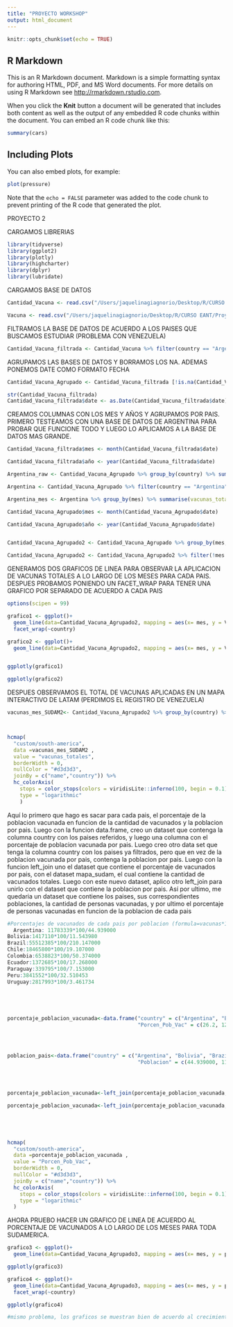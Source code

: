 ---
title: "PROYECTO WORKSHOP"
output: html_document
---

```{r setup, include=FALSE}
knitr::opts_chunk$set(echo = TRUE)
```

## R Markdown

This is an R Markdown document. Markdown is a simple formatting syntax for authoring HTML, PDF, and MS Word documents. For more details on using R Markdown see <http://rmarkdown.rstudio.com>.

When you click the **Knit** button a document will be generated that includes both content as well as the output of any embedded R code chunks within the document. You can embed an R code chunk like this:

```{r cars}
summary(cars)
```

## Including Plots

You can also embed plots, for example:

```{r pressure, echo=FALSE}
plot(pressure)
```

Note that the `echo = FALSE` parameter was added to the code chunk to prevent printing of the R code that generated the plot.



PROYECTO 2


CARGAMOS LIBRERIAS
```{r}
library(tidyverse)
library(ggplot2)
library(plotly)
library(highcharter)
library(dplyr)
library(lubridate)
```

CARGAMOS BASE DE DATOS
```{r}
Cantidad_Vacuna <- read.csv("/Users/jaquelinagiagnorio/Desktop/R/CURSO EANT/Proyectos/PROYECTO WORKSHOP 2/DATA VACUNACION/country_vaccinations.csv")

Vacuna <- read.csv("/Users/jaquelinagiagnorio/Desktop/R/CURSO EANT/Proyectos/PROYECTO WORKSHOP 2/DATA VACUNACION/country_vaccinations_by_manufacturer.csv")


```

FILTRAMOS LA BASE DE DATOS DE ACUERDO A LOS PAISES QUE BUSCAMOS ESTUDIAR (PROBLEMA CON VENEZUELA)
```{r}
Cantidad_Vacuna_filtrada <- Cantidad_Vacuna %>% filter(country == "Argentina"| country == "Brazil"| country == "Bolivia"| country == "Uruguay"| country == "Venezuela"| country == "Chile"| country == "Paraguay"| country == "Colombia"| country == "Ecuador"| country == "Peru")
```


AGRUPAMOS LAS BASES DE DATOS Y BORRAMOS LOS NA. ADEMAS PONEMOS DATE COMO FORMATO FECHA
```{r}
Cantidad_Vacuna_Agrupado <- Cantidad_Vacuna_filtrada [!is.na(Cantidad_Vacuna_filtrada$daily_vaccinations_raw),]

str(Cantidad_Vacuna_filtrada)
Cantidad_Vacuna_filtrada$date <- as.Date(Cantidad_Vacuna_filtrada$date)
```


CREAMOS COLUMNAS CON LOS MES Y AÑOS Y AGRUPAMOS POR PAIS. PRIMERO TESTEAMOS CON UNA BASE DE DATOS DE ARGENTINA PARA PROBAR QUE FUNCIONE TODO Y LUEGO LO APLICAMOS A LA BASE DE DATOS MAS GRANDE.
```{r}
Cantidad_Vacuna_filtrada$mes <- month(Cantidad_Vacuna_filtrada$date)

Cantidad_Vacuna_filtrada$año <- year(Cantidad_Vacuna_filtrada$date)

Argentina_raw <- Cantidad_Vacuna_Agrupado %>% group_by(country) %>% summarise(sum(daily_vaccinations_raw))

Argentina <- Cantidad_Vacuna_Agrupado %>% filter(country == "Argentina") 

Argentina_mes <- Argentina %>% group_by(mes) %>% summarise(vacunas_totales =sum(daily_vaccinations_raw))

Cantidad_Vacuna_Agrupado$mes <- month(Cantidad_Vacuna_Agrupado$date)

Cantidad_Vacuna_Agrupado$año <- year(Cantidad_Vacuna_Agrupado$date)


Cantidad_Vacuna_Agrupado2 <- Cantidad_Vacuna_Agrupado %>% group_by(mes,country) %>% summarise(Vacunas_totales = sum(daily_vaccinations_raw))%>%arrange(country, mes)

Cantidad_Vacuna_Agrupado2 <- Cantidad_Vacuna_Agrupado2 %>% filter(!mes == "12")
```

GENERAMOS DOS GRAFICOS DE LINEA PARA OBSERVAR LA APLICACION DE VACUNAS TOTALES A LO LARGO DE LOS MESES PARA CADA PAIS. DESPUES PROBAMOS PONIENDO UN FACET_WRAP PARA TENER UNA GRAFICO POR SEPARADO DE ACUERDO A CADA PAIS
```{r}
options(scipen = 99)

grafico1 <- ggplot()+
  geom_line(data=Cantidad_Vacuna_Agrupado2, mapping = aes(x= mes, y = Vacunas_totales ), stat = "identity") +
  facet_wrap(~country)

grafico2 <- ggplot()+
  geom_line(data=Cantidad_Vacuna_Agrupado2, mapping = aes(x= mes, y = Vacunas_totales, colour = country ), stat = "identity")


ggplotly(grafico1)

ggplotly(grafico2)
```

DESPUES OBSERVAMOS EL TOTAL DE VACUNAS APLICADAS EN UN MAPA INTERACTIVO DE LATAM (PERDIMOS EL REGISTRO DE VENEZUELA)
```{r}
vacunas_mes_SUDAM2<- Cantidad_Vacuna_Agrupado2 %>% group_by(country) %>% summarise(vacunas_totales = sum(Vacunas_totales))



hcmap(
  "custom/south-america", 
  data =vacunas_mes_SUDAM2 ,
  value = "vacunas_totales",
  borderWidth = 0,
  nullColor = "#d3d3d3",
  joinBy = c("name","country")) %>%
  hc_colorAxis(
    stops = color_stops(colors = viridisLite::inferno(100, begin = 0.1)),
    type = "logarithmic"
    )
```

Aquí lo primero que hago es sacar para cada pais, el porcentaje de la poblacion vacunada en funcion de la cantidad de vacunados y la poblacion por pais. Luego con la funcion data.frame, creo un dataset que contenga la columna country con los paises referidos, y luego una columna con el porcentaje de poblacion vacunada por pais. Luego creo otro data set que tenga la columna country con los paises ya filtrados, pero que en vez de la poblacion vacunada por pais, contenga la poblacion por pais. Luego con la funcion left_join uno el dataset que contiene el porcentaje de vacunados por pais, con el dataset mapa_sudam, el cual contiene la cantidad de vacunados totales. Luego con este nuevo dataset, aplico otro left_join para unirlo con el dataset que contiene la poblacion por pais. Así por ultimo, me quedaria un dataset que contiene los paises, sus correspondientes poblaciones, la cantidad de personas vacunadas, y por ultimo el porcentaje de personas vacunadas en funcion de la poblacion de cada pais
```{r}

#Porcentajes de vacunados de cada pais por poblacion (formula=vacunas*100/poblacion):
  Argentina: 11783339*100/44.939000
Bolivia:1417110*100/11.543980
Brazil:55512385*100/210.147000
Chile:18465800*100/19.107000
Colombia:6538823*100/50.374000
Ecuador:1372685*100/17.268000
Paraguay:339795*100/7.153000
Peru:3841552*100/32.510453
Uruguay:2817993*100/3.461734





porcentaje_poblacion_vacunada<-data.frame("country" = c("Argentina", "Bolivia", "Brazil", "Chile", "Colombia", "Ecuador", "Paraguay", "Peru", "Uruguay"),
                                          "Porcen_Pob_Vac" = c(26.2, 12.2, 25.9, 96.6, 12.9, 7.9, 4.6, 11.8, 81.4))




poblacion_pais<-data.frame("country" = c("Argentina", "Bolivia", "Brazil", "Chile", "Colombia", "Ecuador", "Paraguay", "Peru", "Uruguay"),
                                          "Poblacion" = c(44.939000, 11.543980, 210.147000, 19.107000, 50.374000, 17.268000, 7.153000, 32.510453, 3.461734))




porcentaje_poblacion_vacunada<-left_join(porcentaje_poblacion_vacunada, mapa_sudam, by="country")

porcentaje_poblacion_vacunada<-left_join(porcentaje_poblacion_vacunada,poblacion_pais, by="country")





hcmap(
  "custom/south-america", 
  data =porcentaje_poblacion_vacunada ,
  value = "Porcen_Pob_Vac",
  borderWidth = 0,
  nullColor = "#d3d3d3",
  joinBy = c("name","country")) %>%
  hc_colorAxis(
    stops = color_stops(colors = viridisLite::inferno(100, begin = 0.1)),
    type = "logarithmic"
  )


```

AHORA PRUEBO HACER UN GRAFICO DE LINEA DE ACUERDO AL PORCENTAJE DE VACUNADOS A LO LARGO DE LOS MESES PARA TODA SUDAMERICA.

```{r}
grafico3 <- ggplot()+
  geom_line(data=Cantidad_Vacuna_Agrupado3, mapping = aes(x= mes, y = porcenjate_vacunados, colour = country ), stat = "identity")

ggplotly(grafico3)

grafico4 <- ggplot()+
  geom_line(data=Cantidad_Vacuna_Agrupado3, mapping = aes(x= mes, y = porcenjate_vacunados ), stat = "identity") +
  facet_wrap(~country)

ggplotly(grafico4)

#mismo problema, los graficos se muestran bien de acuerdo al crecimiento de vacunacion pero los porcentajes estan mal.
```

